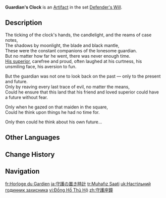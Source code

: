 {{Artifact Infobox
|image = Item Guardian's Clock.png
|set   = Defender's Will
|piece = Sands of Eon
}}
{{Description|A small timekeeping gadget. On moonless nights, it was the only way its former owner could know the time.}}
'''Guardian's Clock''' is an [[Artifact]] in the set [[Defender's Will]].

==Description==
The ticking of the clock's hands, the candlelight, and the reams of case notes,<br>The shadows by moonlight, the blade and black mantle,<br>These were the constant companions of the lonesome guardian.<br>But no matter how far he went, there was never enough time.<br>[[Arundolyn|His superior]], carefree and proud, often laughed at his curtness, his unsmiling face, his aversion to fun.

But the guardian was not one to look back on the past &mdash; only to the present and future.<br>Only by reaving every last trace of evil, no matter the means,<br>Could he ensure that this land that his friend and loved superior could have a future without fear.

Only when he gazed on that maiden in the square,<br>Could he think upon things he had no time for.

Only then could he think about his own future...

==Other Languages==
{{Other Languages
|en      = Guardian's Clock
|zhs     = 守护座钟
|zhs_rm  = Shǒuhù Zuòzhōng
|zht     = 守護座鐘
|zht_rm  = Shǒuhù Zuòzhōng
|zh_tl   = Desk Clock of Protection
|ja      = 守護の置き時計
|ja_rm   = Shugo no Okidokei
|ja_tl   = Clock of Protection
|ja_note = {{ja|置き時計}} specifically means "a clock to be placed on bookshelves, tables, etc."
|ko      = 수호의 탁상시계
|ko_rm   = Suho-ui Taksangsigye
|ko_tl   = Table Clock of Protection
|es      = Reloj del Guardián
|es_tl   = Clock of the Guardian
|fr      = Horloge du Gardien
|fr_tl   = Clock of the Guardian
|ru      = Часы защитника
|ru_tl   = Guardian's Clock
|th      = Guardian's Clock
|vi      = Đồng Hồ Thủ Hộ
|vi_tl   = 
|de      = Wächtertischuhr
|de_tl   = Guardian's Table Clock
|id      = Guardian's Clock
|pt      = Relógio do Guarda
|pt_tl   = 
|tr      = Muhafız Saati
|tr_tl   = Guardian Clock
|it      = Orologio del guardiano
|it_tl   = 
}}

==Change History==
{{Change History|1.0}}

==Navigation==
{{Artifact Set Navbox|Defender's Will}}

[[fr:Horloge du Gardien]]
[[ja:守護の置き時計]]
[[tr:Muhafız Saati]]
[[uk:Настільний годинник захисника]]
[[vi:Đồng Hồ Thủ Hộ]]
[[zh:守護座鐘]]
